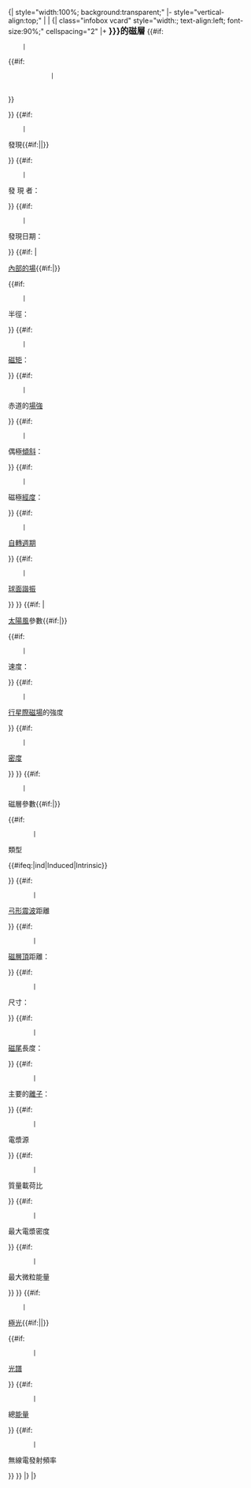 <noinclude>{| style="width:100%; background:transparent;"
|- style="vertical-align:top;"
| <!----------Lefthand side: documentation---------->
{{documentation}}
| <!------------Righthand side: template------------>
<!----

  Syntax meant to be aligned vertically:
      virtually all brackets at starts/ends of #if:s
      vertical-lines within #if/#switch/etc
      <tr> and </tr>
      most starts of <th>s and <td>s
      <table> and </table>

 ----></noinclude>{| class="infobox vcard" style="width:{{{width|20em}}}; text-align:left; font-size:90%;" cellspacing="2"
<!---------------------------------- 標題 -------------------------------------->
|+ <span class="fn org" style="font-size:120%;">'''{{{name|<nowiki>{{{name}}}</nowiki>}}}的磁層'''</span><!--
-->{{#if:{{{image<includeonly>|</includeonly>}}}
     |<tr><td colspan="2" style="line-height:1.2em; text-align:center;"><!--
        -->{{{image}}}<!--
        -->{{#if:{{{caption<includeonly>|</includeonly>}}}
             |<div style="padding-top:0.25em;"><small>{{{caption}}}</small></div><!--
        -->}}</td>
      </tr><!--
-->}}<!--

----------------------------------- 發現 ------------------------------------
-->{{#if:{{{discoverer<includeonly>|</includeonly>}}}
     |<tr><th colspan="2" style="padding-top:0.75em; text-align:center;"><div style="background:{{{background|{{{bgcolour|<noinclude>paleturquoise</noinclude>}}}}}}"><!--
      -->發現{{#if:{{{discovery_ref|}}}|{{{discovery_ref}}}|}}</div></td>
      </tr><!--
-->}}<!--

-->{{#if:{{{discoverer<includeonly>|</includeonly>}}}
     |<tr><th style="line-height:1.1em;">發 現 者：</th>
          <td style="line-height:1.2em;">{{{discoverer}}}</td>
      </tr><!--
-->}}<!--
-->{{#if:{{{discovered<includeonly>|</includeonly>}}}
     |<tr><th style="line-height:1.1em;">發現日期：</th>
          <td style="line-height:1.2em;">{{{discovered}}}</td>
      </tr><!--
--><!--
   -->}}<!--

------------------------------------- 內部的場 ------------------------------------
-->{{#if:{{{Magnetic moment<includeonly>|</includeonly>}}}{{{Field strength|}}}
|<tr><th colspan="2" style="text-align:center; padding-top:0.75em;"><div style="background:{{{background|{{{bgcolour|<noinclude>paleturquoise</noinclude>}}}}}}">[[偶極|內部的場]]{{#if:{{{field_ref|}}}|{{{field_ref}}}}}</div></td>
      </tr><!--
  -->{{#if:{{{Radius<includeonly>|</includeonly>}}}
     |<tr><th style="line-height:1.1em;">半徑： {{{name|}}}</th>
          <td style="line-height:1.2em;">{{{Radius}}}</td>
      </tr><!--
  -->}}<!--
  -->{{#if:{{{Magnetic moment<includeonly>|</includeonly>}}}
     |<tr><th style="line-height:1.1em;">[[磁矩]]：</th>
          <td style="line-height:1.2em;">{{{Magnetic moment}}}</td>
      </tr><!--
  -->}}<!--
  -->{{#if:{{{Field strength<includeonly>|</includeonly>}}}
     |<tr><th style="line-height:1.1em;">赤道的[[場強]]</th>
          <td style="line-height:1.2em;">{{{Field strength}}}</td>
      </tr><!--
  -->}}<!--
  -->{{#if:{{{tilt<includeonly>|</includeonly>}}}
     |<tr><th style="line-height:1.1em;">偶極[[傾斜]]：</th>
          <td style="line-height:1.2em;">{{{tilt}}}</td>
      </tr><!--
  -->}}<!--
  -->{{#if:{{{longitude<includeonly>|</includeonly>}}}
     |<tr><th style="line-height:1.1em;">磁極[[經度]]：</th>
          <td style="line-height:1.2em;">{{{longitude}}}</td>
      </tr><!--
  -->}}<!--
  -->{{#if:{{{Period<includeonly>|</includeonly>}}}
     |<tr><th style="line-height:1.1em;">[[自轉週期]]</th>
          <td style="line-height:1.2em;">{{{Period}}}</td>
      </tr><!--
  -->}}<!--
  -->{{#if:{{{harmonics<includeonly>|</includeonly>}}}
     |<tr><th style="line-height:1.1em;">[[球面諧振]]</th>
          <td style="line-height:1.2em;">{{{harmonics}}}</td>
      </tr><!--
  -->}}<!--
-->}}<!--

------------------------------------- 太陽風 ------------------------------------
-->{{#if:{{{Speed<includeonly>|</includeonly>}}}{{{IMF|}}}{{{SDensity|}}}
|<tr><th colspan="2" style="text-align:center; padding-top:0.75em;"><div style="background:{{{background|{{{bgcolour|<noinclude>paleturquoise</noinclude>}}}}}}">[[太陽風]]參數{{#if:{{{wind_ref|}}}|{{{wind_ref}}}}}</div></td>
      </tr><!--
  -->{{#if:{{{Speed<includeonly>|</includeonly>}}}
     |<tr><th style="line-height:1.1em;">速度：</th>
          <td style="line-height:1.2em;">{{{Speed}}}</td>
      </tr><!--
  -->}}<!--
  -->{{#if:{{{IMF<includeonly>|</includeonly>}}}
     |<tr><th style="line-height:1.1em;">[[行星際磁場]]的強度</th>
          <td style="line-height:1.2em;">{{{IMF}}}</td>
      </tr><!--
  -->}}<!--
  -->{{#if:{{{SDensity<includeonly>|</includeonly>}}}
     |<tr><th style="line-height:1.1em;">[[密度]]</th>
          <td style="line-height:1.2em;">{{{SDensity}}}</td>
      </tr><!--
  -->}}<!--
-->}}<!--

---------------------------- 磁層 ----------------------------
-->{{#if:{{{Bow shock<includeonly>|</includeonly>}}}{{{Magnetopause|}}}<!--
      -->{{{Size|}}}{{{Magnetotail|}}}{{{Ions|}}}<!--
      -->{{{Plasma source|}}}{{{Loading rate|}}}
     |<tr><th colspan="2" style="text-align:center; padding-top:0.75em;"><div style="background:{{{background|{{{bgcolour|<noinclude>paleturquoise</noinclude>}}}}}}">磁層參數{{#if:{{{magnetosphere_ref|}}}|{{{magnetosphere_ref}}}}}</div></td>
      </tr><!--
   -->{{#if:{{{Type<includeonly>|</includeonly>}}}
        |<tr><th style="line-height:1.1em;">類型</th>
             <td style="line-height:1.2em;">{{#ifeq:{{{type}}}|ind|Induced|Intrinsic}}</td>
         </tr><!--
   -->}}<!--
   -->{{#if:{{{Bow shock<includeonly>|</includeonly>}}}
        |<tr><th style="line-height:1.1em;">[[弓形震波]]距離</th>
             <td style="line-height:1.2em;">{{{Bow shock}}}</td>
         </tr><!--
   -->}}<!--
   -->{{#if:{{{Magnetopause<includeonly>|</includeonly>}}}
        |<tr><th style="line-height:1.1em;">[[磁層頂]]距離：</th>
             <td style="line-height:1.2em;">{{{Magnetopause}}}</td>
         </tr><!--
   -->}}<!--
   -->{{#if:{{{Size<includeonly>|</includeonly>}}}
        |<tr><th style="line-height:1.1em;">尺寸：</th>
             <td style="line-height:1.2em;">{{{Size}}}</td>
         </tr><!--
   -->}}<!--
   -->{{#if:{{{Magnetotail<includeonly>|</includeonly>}}}
        |<tr><th style="line-height:1.1em;">[[磁尾]]長度：</th>
             <td style="line-height:1.2em;">{{{Magnetotail}}}</td>
         </tr><!--
   -->}}<!--
   -->{{#if:{{{Ions<includeonly>|</includeonly>}}}
        |<tr><th style="line-height:1.1em;">主要的[[離子]]：</th>
          <td style="line-height:1.2em;">{{{Ions}}}</td>
         </tr><!--
   -->}}<!--
   -->{{#if:{{{Plasma source<includeonly>|</includeonly>}}}
        |<tr><th style="line-height:1.1em;">電漿源</th>
             <td style="line-height:1.2em;">{{{Plasma source}}}</td>
         </tr><!--
   -->}}<!--
   -->{{#if:{{{Loading rate<includeonly>|</includeonly>}}}
        |<tr><th style="line-height:1.1em;">質量載荷比</th>
             <td style="line-height:1.2em;">{{{Loading rate}}}</td>
         </tr><!--
   -->}}<!--
   -->{{#if:{{{Plasma density<includeonly>|</includeonly>}}}
        |<tr><th style="line-height:1.1em;">最大電漿密度</th>
             <td style="line-height:1.2em;">{{{Plasma density}}}</td>
         </tr><!--
   -->}}<!--
   -->{{#if:{{{Particle energy<includeonly>|</includeonly>}}}
        |<tr><th style="line-height:1.1em;">最大微粒能量</th>
             <td style="line-height:1.2em;">{{{Particle energy}}}</td>
         </tr><!--
   -->}}<!--
-->}}<!--

----------------------------------- 極光 -----------------------------------
-->{{#if:{{{Aurora<includeonly>|</includeonly>}}}
     |<tr><th colspan="2" style="text-align:center; padding-top:0.75em;"><div style="background:{{{background|{{{bgcolour|<noinclude>paleturquoise</noinclude>}}}}}}"><!--
        -->[[極光]]{{#if:{{{aurora_ref|}}}|{{{aurora_ref}}}|}}</div></td>
      </tr><!--

   -->{{#if:{{{Spectrum<includeonly>|</includeonly>}}}
        |<tr><th style="line-height:1.1em;">[[光譜]]</th>
             <td style="line-height:1.2em;">{{{Spectrum}}}</td>
         </tr><!--
   -->}}<!--
   -->{{#if:{{{Power<includeonly>|</includeonly>}}}
        |<tr><th style="line-height:1.1em;">總[[能量]]</th>
             <td style="line-height:1.2em;">{{{Power}}}</td>
         </tr><!--
   -->}}<!--
   -->{{#if:{{{Radio emissions<includeonly>|</includeonly>}}}
        |<tr><th style="line-height:1.1em;">無線電發射頻率</th>
             <td style="line-height:1.2em;">{{{Radio emissions}}}</td>
         </tr><!--
   -->}}<!--
-->}}
|}<!--
--><noinclude>
|}
<!----Please add interwikis to the /doc subpage, not here - thanks!---->
</noinclude>